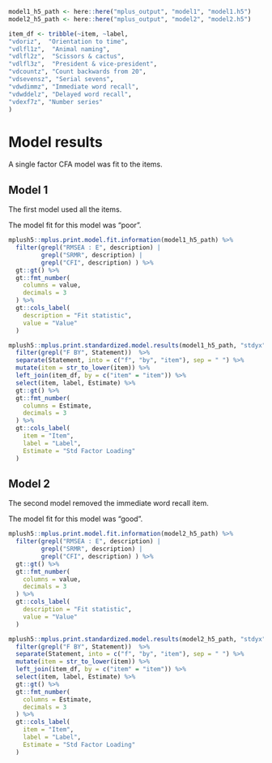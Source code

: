 


```r
model1_h5_path <- here::here("mplus_output", "model1", "model1.h5")
model2_h5_path <- here::here("mplus_output", "model2", "model2.h5")
```

```r
item_df <- tribble(~item, ~label,
"vdoriz",  "Orientation to time",
"vdlfl1z",  "Animal naming",
"vdlfl2z",  "Scissors & cactus",
"vdlfl3z",  "President & vice-president",
"vdcountz", "Count backwards from 20",
"vdsevensz", "Serial sevens",
"vdwdimmz", "Immediate word recall",
"vdwddelz", "Delayed word recall",
"vdexf7z", "Number series"
)

```

# Model results

A single factor CFA model was fit to the items.

## Model 1

The first model used all the items.

The model fit for this model was "poor".

```r
mplush5::mplus.print.model.fit.information(model1_h5_path) %>%
  filter(grepl("RMSEA : E", description) |
         grepl("SRMR", description) |
         grepl("CFI", description) ) %>%
  gt::gt() %>%
  gt::fmt_number(
    columns = value,
    decimals = 3
  ) %>%
  gt::cols_label(
    description = "Fit statistic",
    value = "Value"
  )

```


```r
mplush5::mplus.print.standardized.model.results(model1_h5_path, "stdyx") %>%
  filter(grepl("F BY", Statement))  %>%
  separate(Statement, into = c("f", "by", "item"), sep = " ") %>%
  mutate(item = str_to_lower(item)) %>%
  left_join(item_df, by = c("item" = "item")) %>%
  select(item, label, Estimate) %>%
  gt::gt() %>%
  gt::fmt_number(
    columns = Estimate,
    decimals = 3
  ) %>%
  gt::cols_label(
    item = "Item",
    label = "Label",
    Estimate = "Std Factor Loading"
  )

```


## Model 2

The second model removed the immediate word recall item.

The model fit for this model was "good".

```r
mplush5::mplus.print.model.fit.information(model2_h5_path) %>%
  filter(grepl("RMSEA : E", description) |
         grepl("SRMR", description) |
         grepl("CFI", description) ) %>%
  gt::gt() %>%
  gt::fmt_number(
    columns = value,
    decimals = 3
  ) %>%
  gt::cols_label(
    description = "Fit statistic",
    value = "Value"
  )

```


```r
mplush5::mplus.print.standardized.model.results(model2_h5_path, "stdyx") %>%
  filter(grepl("F BY", Statement))  %>%
  separate(Statement, into = c("f", "by", "item"), sep = " ") %>%
  mutate(item = str_to_lower(item)) %>%
  left_join(item_df, by = c("item" = "item")) %>%
  select(item, label, Estimate) %>%
  gt::gt() %>%
  gt::fmt_number(
    columns = Estimate,
    decimals = 3
  ) %>%
  gt::cols_label(
    item = "Item",
    label = "Label",
    Estimate = "Std Factor Loading"
  )

```

